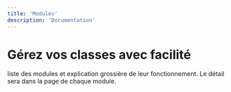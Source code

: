 ```yaml
---
title: 'Modules'
description: 'Documentation'
---
```


# Gérez vos classes avec facilité

liste des modules et explication grossière de leur fonctionnement.
Le détail sera dans la page de chaque module.
